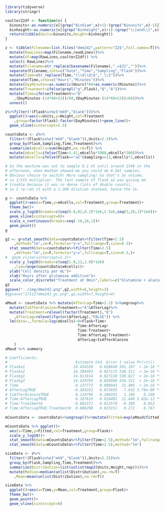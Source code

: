 
```r
library(tidyverse)
library(stringr)

coulterZ2df <- function(x) { 
  binunits<-as.numeric(x[(grep("Bindiam",x)+1):(grep("Binunits",x)-1)])
  binheight<-as.numeric(x[(grep("Binheight",x)+1):(grep("\\[end\\]",x)-1)])
  return(tibble(Units=binunits,Height=binheight))
}

z <- tibble(Filename=list.files("dme242",pattern="Z2$",full.names=T))%>%
  mutate(RawLines=map(Filename,readLines))%>%
  mutate(df=map(RawLines,coulterZ2df)) %>%
  select(-RawLines)%>%
  mutate(Filename=str_replace(basename(Filename),".=$Z2",""))%>%
  separate(Filename,into=c("Date","Time","Sampling","Flask"))%>%
  mutate(Time=str_replace(Time,"(\\d\\d)$","_\\1"))%>%
  separate(Time,into=c("Hours","Minutes"))%>%
  mutate(DayMinutes=as.numeric(Hours)*60+as.numeric(Minutes))%>%
  mutate(Treatment=ifelse(grepl("g",Flask),"Q","A"))%>%
  mutate(Time=ifelse(Treatment=="Q"
    ,(DayMinutes-(14*60+22))/60,(DayMinutes-(14*60+23))/60))%>%
  unnest()

z%>%filter(!(Flask%in%c("mk9","blank")))%>%
  ggplot()+aes(x=Units,y=Height,col=Treatment
    ,group=factor(Flask):factor(DayMinutes))+geom_line()+
  geom_vline(xintercept=2.5)

countsData <- z%>%
  filter(!(Flask%in%c("mk9","blank")),Units>2.5)%>%
  group_by(Flask,Sampling,Time,Treatment)%>%
  summarize(e6cells=sum(Height,na.rm=T)) %>%
  mutate(e6cells=ifelse(Time<1.41,e6cells*1000,e6cells*200))%>%
  mutate(e6cells=ifelse(Flask=="a2"&Sampling==13,e6cells*2,e6cells))

# So the machine was set to sample 0.1 ml until around 1548 in the
# afternoon, when Nathan showed me you could do 0.5ml samples.
# Obvious choice to switch! More sampling! So that's 5x volume,
# so 1/5th multiplier. The last sample of flask a2 was giving me
# trouble because it was so dense (lots of double counts),
# so I re-ran it with a 1:200 dilution instead, hence the 2x. 

g <- countsData %>% 
  ggplot()+aes(x=Time,y=e6cells,col=Treatment,group=Treatment)+
  theme_bw()+
  scale_y_log10(breaks=c(seq(0.6,02,0.2)*1e6,2.5e6,seq(3,20,1)*1e6))+
  geom_vline(xintercept=0)+
  scale_x_continuous(breaks=seq(-10,10,1))+
  geom_point()
g

g2 <- g+stat_smooth(data=countsData%>%filter(Time<2.5)
    ,method="lm",se=F,formula="y~x",fullrange=T,size=0.3)+
  stat_smooth(data=countsData%>%filter(Time>2.5)
    ,method="lm",se=F,formula="y~x",fullrange=T,size=0.3,)+
#  geom_vline(xintercept=2.2)+
  scale_y_log10(breaks=c(seq(1.0,12,1.0)*1e6)
    ,lim=range(countsData$e6cells))+
  ylab("Cell density per mL")+
  xlab("Hours after glutamine addition")+
  scale_color_discrete("Treatment at 0min",labels=c("Glutamine + alanine","Glutamine"))
g2
ggsave("../img/dme242.png",g2,width=6,height=3)
#ggsave("171127dme242_gc.png",g2,width=7,height=4)

aMaud <- countsData %>% mutate(AfterLag=Time>2.2) %>%ungroup%>%
  mutate(IsAfterAlanine=Treatment=="A"&AfterLag)%>%
  mutate(Treatment=relevel(factor(Treatment),"Q")
    ,AfterLag=relevel(factor(AfterLag),"FALSE")) %>%
  lm(data=.,formula=log(e6cells)~0+Flask+Time+
                                 Time:AfterLag+
                                 Time:Treatment+
                                 Time:AfterLag:Treatment+
                                 AfterLag+IsAfterAlanine
    )
aMaud %>% summary 

# Coefficients:                                                                                     
#                               Estimate Std. Error t value Pr(>|t|)                                
# Flaska1                      14.454328   0.028840 501.197  < 2e-16 ***                            
# Flaska2                      14.596403   0.027115 538.311  < 2e-16 ***                            
# Flaskg1                      14.611914   0.027128 538.627  < 2e-16 ***                            
# Flaskg2                      14.420793   0.026990 534.311  < 2e-16 ***                            
# Time                          0.137773   0.008943  15.405  < 2e-16 ***                            
# AfterLagTRUE                 -0.584251   0.073655  -7.932 3.79e-09 ***                            
# IsAfterAlanineTRUE            0.124796   0.104355   1.196    0.240                                
# Time:AfterLagTRUE             0.187619   0.016401  11.440 5.03e-13 ***                            
# Time:TreatmentA              -0.002371   0.012570  -0.189    0.852                                
# Time:AfterLagTRUE:TreatmentA  0.006298   0.023151   0.272    0.787    
 
mCountsData <- countsData%>%ungroup()%>%mutate(Fitted=exp(aMaud$fitted.values))

mCountsData %>% ggplot()+
  aes(x=Time,y=Fitted,col=Treatment,group=Flask)+
  scale_y_log10()+
  stat_smooth(data=mCountsData%>%filter(Time<2.5),method="lm",fullrange=T)+
  stat_smooth(data=mCountsData%>%filter(Time>2.5),method="lm")

sizeData <- z%>%
  filter(!(Flask%in%c("mk9","blank")),Units>2.25)%>%
  group_by(Flask,Sampling,Time,Treatment)%>%
  summarize(Distribution=list(unlist(map2(Units,Height,rep))))%>%
  mutate(Median=median(unlist(Distribution),na.rm=T)
    ,Mean=mean(unlist(Distribution),na.rm=T))

sizeData %>% 
  ggplot()+aes(x=Time,y=Mean,col=Treatment,group=Flask)+
  theme_bw()+
  geom_point()+
  geom_vline(xintercept=0)

```

